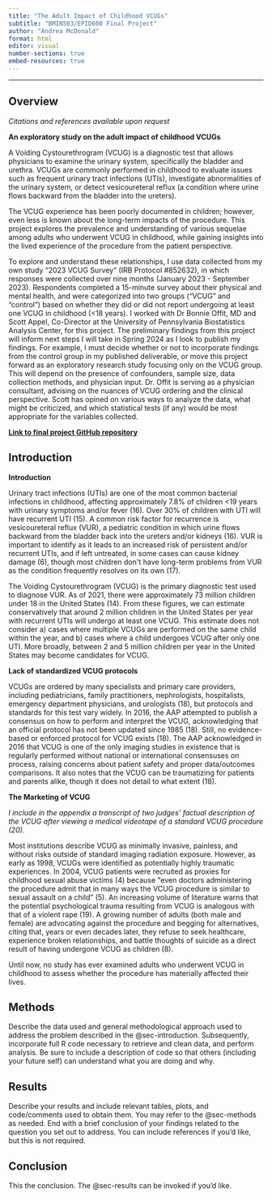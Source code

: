 ```yaml
---
title: "The Adult Impact of Childhood VCUGs"
subtitle: "BMIN503/EPID600 Final Project"
author: "Andrea McDonald"
format: html
editor: visual
number-sections: true
embed-resources: true
---
```


------------------------------------------------------------------------

## Overview {#sec-overview}

*Citations and references available upon request*

**An exploratory study on the adult impact of childhood VCUGs**

A Voiding Cystourethrogram (VCUG) is a diagnostic test that allows physicians to examine the urinary system, specifically the bladder and urethra. VCUGs are commonly performed in childhood to evaluate issues such as frequent urinary tract infections (UTIs), investigate abnormalities of the urinary system, or detect vesicoureteral reflux (a condition where urine flows backward from the bladder into the ureters).

The VCUG experience has been poorly documented in children; however, even less is known about the long-term impacts of the procedure. This project explores the prevalence and understanding of various sequelae among adults who underwent VCUG in childhood, while gaining insights into the lived experience of the procedure from the patient perspective.

To explore and understand these relationships, I use data collected from my own study "2023 VCUG Survey" (IRB Protocol #852632), in which responses were collected over nine months (January 2023 - September 2023). Respondents completed a 15-minute survey about their physical and mental health, and were categorized into two groups ("VCUG" and "control") based on whether they did or did not report undergoing at least one VCUG in childhood (\<18 years). I worked with Dr Bonnie Offit, MD and Scott Appel, Co-Director at the University of Pennsylvania Biostatistics Analysis Center, for this project. The preliminary findings from this project will inform next steps I will take in Spring 2024 as I look to publish my findings. For example, I must decide whether or not to incorporate findings from the control group in my published deliverable, or move this project forward as an exploratory research study focusing only on the VCUG group. This will depend on the presence of confounders, sample size, data collection methods, and physician input. Dr. Offit is serving as a physician consultant, advising on the nuances of VCUG ordering and the clinical perspective. Scott has opined on various ways to analyze the data, what might be criticized, and which statistical tests (if any) would be most appropriate for the variables collected.

[**Link to final project GitHub repository**](https://github.com/dremcdonald/DSFinalProject2023)

## Introduction {#sec-introduction}

**Introduction**

Urinary tract infections (UTIs) are one of the most common bacterial infections in childhood, affecting approximately 7.8% of children \<19 years with urinary symptoms and/or fever (16). Over 30% of children with UTI will have recurrent UTI (15). A common risk factor for recurrence is vesicoureteral reflux (VUR), a pediatric condition in which urine flows backward from the bladder back into the ureters and/or kidneys (16). VUR is important to identify as it leads to an increased risk of persistent and/or recurrent UTIs, and if left untreated, in some cases can cause kidney damage (6), though most children don\'t have long-term problems from VUR as the condition frequently resolves on its own (17).

The Voiding Cystourethrogram (VCUG) is the primary diagnostic test used to diagnose VUR. As of 2021, there were approximately 73 million children under 18 in the United States (14). From these figures, we can estimate conservatively that around 2 million children in the United States per year with recurrent UTIs will undergo at least one VCUG. This estimate does not consider a) cases where multiple VCUGs are performed on the same child within the year, and b) cases where a child undergoes VCUG after only one UTI. More broadly, between 2 and 5 million children per year in the United States may become candidates for VCUG.

**Lack of standardized VCUG protocols**

VCUGs are ordered by many specialists and primary care providers, including pediatricians, family practitioners, nephrologists, hospitalists, emergency department physicians, and urologists (18), but protocols and standards for this test vary widely. In 2016, the AAP attempted to publish a consensus on how to perform and interpret the VCUG, acknowledging that an official protocol has not been updated since 1985 (18). Still, no evidence-based or enforced protocol for VCUG exists (18). The AAP acknowledged in 2016 that VCUG is one of the only imaging studies in existence that is regularly performed without national or international consensuses on process, raising concerns about patient safety and proper data/outcomes comparisons. It also notes that the VCUG can be traumatizing for patients and parents alike, though it does not detail to what extent (18).

**The Marketing of VCUG**

*I include in the appendix a transcript of two judges\' factual description of the VCUG after viewing a medical videotape of a standard VCUG procedure (20).*

Most institutions describe VCUG as minimally invasive, painless, and without risks outside of standard imaging radiation exposure. However, as early as 1998, VCUGs were identified as potentially highly traumatic experiences. In 2004, VCUG patients were recruited as proxies for childhood sexual abuse victims (4) because \"even doctors administering the procedure admit that in many ways the VCUG procedure is similar to sexual assault on a child" (5). An increasing volume of literature warns that the potential psychological trauma resulting from VCUG is analogous with that of a violent rape (19). A growing number of adults (both male and female) are advocating against the procedure and begging for alternatives, citing that, years or even decades later, they refuse to seek healthcare, experience broken relationships, and battle thoughts of suicide as a direct result of having undergone VCUG as children (8).

Until now, no study has ever examined adults who underwent VCUG in childhood to assess whether the procedure has materially affected their lives.

## Methods {#sec-methods}

Describe the data used and general methodological approach used to address the problem described in the @sec-introduction. Subsequently, incorporate full R code necessary to retrieve and clean data, and perform analysis. Be sure to include a description of code so that others (including your future self) can understand what you are doing and why.

## Results {#sec-results}

Describe your results and include relevant tables, plots, and code/comments used to obtain them. You may refer to the @sec-methods as needed. End with a brief conclusion of your findings related to the question you set out to address. You can include references if you'd like, but this is not required.

## Conclusion

This the conclusion. The @sec-results can be invoked if you'd like.
